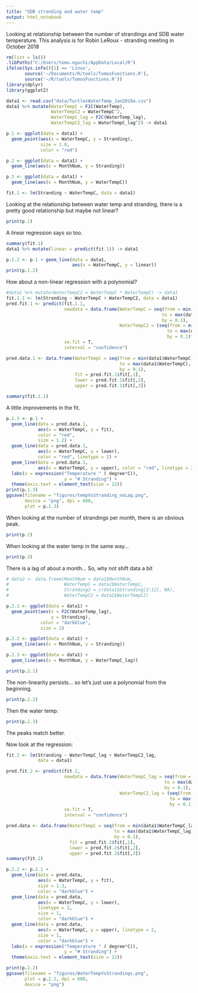 ```yaml
---
title: "SDB stranding and water temp"
output: html_notebook
---
```


Looking at relationship between the number of strandings and SDB water temperature. This analysis is for Robin LeRoux - stranding meeting in October 2018

```r
rm(list = ls())
.libPaths("C:/Users/tomo.eguchi/AppData/Local/R")
ifelse(Sys.info()[1] == 'Linux',
       source('~/Documents/R/tools/TomosFunctions.R'),
       source('~/R/tools/TomosFunctions.R'))
library(dplyr)
library(ggplot2)

data1 <- read.csv("data/TurtlesWaterTemp_Jan2019a.csv")
data1 %>% mutate(WaterTempC = F2C(WaterTemp),
                 WaterTempC2 = WaterTempC^2,
                 WaterTempC_lag = F2C(WaterTemp_lag),
                 WaterTempC2_lag = WaterTempC_lag^2) -> data1

p.1 <- ggplot(data = data1) + 
  geom_point(aes(x = WaterTempC, y = Stranding),
             size = 1.8,
             color = "red")

p.2 <- ggplot(data = data1) + 
  geom_line(aes(x = MonthNum, y = Stranding))

p.3 <- ggplot(data = data1) + 
  geom_line(aes(x = MonthNum, y = WaterTempC))

fit.1 <- lm(Stranding ~ WaterTempC, data = data1)

```

Looking at the relationship between water temp and stranding, there is a pretty good relationship but maybe not linear? 
```r
print(p.1)
```

A linear regression says so too.

```r
summary(fit.1)
data1 %>% mutate(linear = predict(fit.1)) -> data1
```

```r
p.1.2 <- p.1 + geom_line(data = data1, 
                         aes(x = WaterTempC, y = linear))
print(p.1.2)
```

How about a non-linear regression with a polynomial?

```r
#data1 %>% mutate(WaterTempC2 = WaterTempC * WaterTempC) -> data1
fit.1.1 <- lm(Stranding ~ WaterTempC + WaterTempC2, data = data1)
pred.fit.1 <- predict(fit.1.1, 
                      newdata = data.frame(WaterTempC = seq(from = min(data1$WaterTempC),
                                                           to = max(data1$WaterTempC),
                                                           by = 0.1), 
                                           WaterTempC2 = (seq(from = min(data1$WaterTempC),
                                                             to = max(data1$WaterTempC),
                                                             by = 0.1)^2)),
                      se.fit = T,
                      interval = "confidence")

pred.data.1 <- data.frame(WaterTempC = seq(from = min(data1$WaterTempC),
                                           to = max(data1$WaterTempC),
                                           by = 0.1),
                          fit = pred.fit.1$fit[,1],
                          lower = pred.fit.1$fit[,2],
                          upper = pred.fit.1$fit[,3]) 

summary(fit.1.1)
```

A little improvements in the fit. 

```r
p.1.3 <- p.1 + 
  geom_line(data = pred.data.1, 
            aes(x = WaterTempC, y = fit),
            color = "red",
            size = 1.2) + 
  geom_line(data = pred.data.1,
            aes(x = WaterTempC, y = lower), 
            color = "red", linetype = 2) + 
  geom_line(data = pred.data.1,
            aes(x = WaterTempC, y = upper), color = "red", linetype = 2) + 
  labs(x = expression("Temperature " ( degree*C)), 
                      y = "# Stranding") + 
  theme(axis.text = element_text(size = 12))
print(p.1.3)
ggsave(filename = "figures/tempVsStranding_noLag.png",
       device = "png", dpi = 600,
       plot = p.1.3)

```


When looking at the number of strandings per month, there is an obvious peak.
```r
print(p.2)
```

When looking at the water temp in the same way...

```r
print(p.3)
```

There is a lag of about a month... So, why not shift data a bit

```r
# data2 <- data.frame(MonthNum = data1$MonthNum,
#                     WaterTempC = data1$WaterTempC,
#                     Stranding2 = c(data1$Stranding[2:12], NA),
#                     WaterTempC2 = data1$WaterTempC2)

p.2.1 <- ggplot(data = data1) + 
  geom_point(aes(x = F2C(WaterTemp_lag), 
                 y = Stranding),
             color = "darkblue",
             size = 2)

p.2.2 <- ggplot(data = data1) + 
  geom_line(aes(x = MonthNum, y = Stranding))

p.2.3 <- ggplot(data = data1) + 
  geom_line(aes(x = MonthNum, y = WaterTempC_lag))


```

```r
print(p.2.1)
```

The non-linearity persists... so let's just use a polynomial from the beginning.


```r
print(p.2.2)
```

Then the water temp:

```r
print(p.2.3)
```

The peaks match better.

Now look at the regression:

```r
fit.2 <- lm(Stranding ~ WaterTempC_lag + WaterTempC2_lag, 
            data = data1)

pred.fit.2 <- predict(fit.2,
                      newdata = data.frame(WaterTempC_lag = seq(from = min(data1$WaterTempC_lag),
                                                            to = max(data1$WaterTempC_lag),
                                                            by = 0.1), 
                                           WaterTempC2_lag = (seq(from = min(data1$WaterTempC_lag),
                                                              to = max(data1$WaterTempC_lag),
                                                              by = 0.1))^2),
                      se.fit = T,
                      interval = "confidence")

pred.data <- data.frame(WaterTempC = seq(from = min(data1$WaterTempC_lag),
                                         to = max(data1$WaterTempC_lag),
                                         by = 0.1),
                        fit = pred.fit.2$fit[,1],
                        lower = pred.fit.2$fit[,2],
                        upper = pred.fit.2$fit[,3]) 
summary(fit.2)
```

```r
p.2.2 <- p.2.1 + 
  geom_line(data = pred.data, 
            aes(x = WaterTempC, y = fit),
            size = 1.3,
            color = "darkblue") + 
  geom_line(data = pred.data,
            aes(x = WaterTempC, y = lower), 
            linetype = 2,
            size = 1,
            color = "darkblue") + 
  geom_line(data = pred.data,
            aes(x = WaterTempC, y = upper), linetype = 2,
            size = 1,
            color = "darkblue") + 
  labs(x = expression("Temperature " ( degree*C)), 
                      y = "# Stranding") + 
  theme(axis.text = element_text(size = 12))

print(p.2.2)  
ggsave(filename = "figures/WaterTempVsStrandings.png", 
       plot = p.2.2, dpi = 600,
       device = "png")
```

